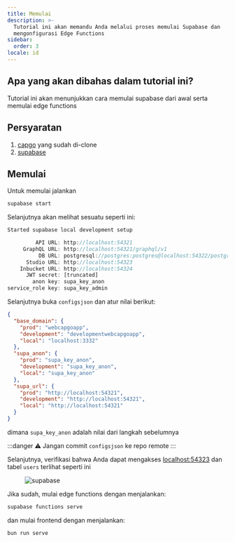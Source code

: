 ```yaml
---
title: Memulai
description: >-
  Tutorial ini akan memandu Anda melalui proses memulai Supabase dan
  mengonfigurasi Edge Functions
sidebar:
  order: 3
locale: id
---
```


## Apa yang akan dibahas dalam tutorial ini?

Tutorial ini akan menunjukkan cara memulai supabase dari awal serta memulai edge functions

## Persyaratan
1. [capgo](https://githubcom/Cap-go/capgo/) yang sudah di-clone
3. [supabase](https://supabasecom/)

## Memulai

Untuk memulai jalankan
```bash
supabase start
```

Selanjutnya akan melihat sesuatu seperti ini:
```js
Started supabase local development setup

         API URL: http://localhost:54321
     GraphQL URL: http://localhost:54321/graphql/v1
          DB URL: postgresql://postgres:postgres@localhost:54322/postgres
      Studio URL: http://localhost:54323
    Inbucket URL: http://localhost:54324
      JWT secret: [truncated]
        anon key: supa_key_anon
service_role key: supa_key_admin
```

Selanjutnya buka `configsjson` dan atur nilai berikut:
```json
{
  "base_domain": {
    "prod": "webcapgoapp",
    "development": "developmentwebcapgoapp",
    "local": "localhost:3332"
  },
  "supa_anon": {
    "prod": "supa_key_anon",
    "development": "supa_key_anon",
    "local": "supa_key_anon"
  },
  "supa_url": {
    "prod": "http://localhost:54321",
    "development": "http://localhost:54321",
    "local": "http://localhost:54321"
  }
}
```

dimana `supa_key_anon` adalah nilai dari langkah sebelumnya

:::danger
⚠️ Jangan commit `configsjson` ke repo remote
:::

Selanjutnya, verifikasi bahwa Anda dapat mengakses [localhost:54323](http://localhost:54323/projects/) dan tabel `users` terlihat seperti ini

<figure><img src="/supabasewebp" alt="supabase" /><figcaption></figcaption></figure>

Jika sudah, mulai edge functions dengan menjalankan:

```bash
supabase functions serve
```

dan mulai frontend dengan menjalankan:
```bash
bun run serve
```